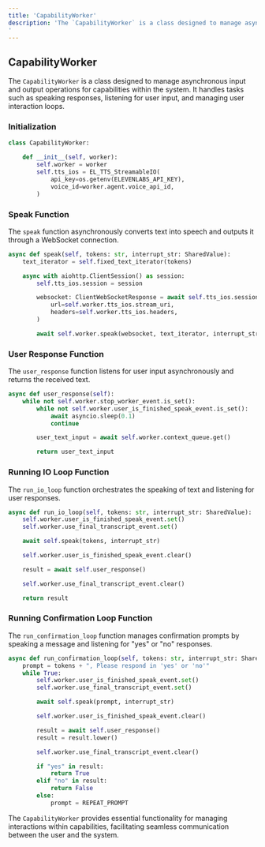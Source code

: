 ```yaml
---
title: 'CapabilityWorker'
description: 'The `CapabilityWorker` is a class designed to manage asynchronous input and output operations for capabilities within the system. It handles tasks such as speaking responses, listening for user input, and managing user interaction loops.
'
---
```


## CapabilityWorker

The `CapabilityWorker` is a class designed to manage asynchronous input and output operations for capabilities within the system. It handles tasks such as speaking responses, listening for user input, and managing user interaction loops.

### Initialization

```python
class CapabilityWorker:

    def __init__(self, worker):
        self.worker = worker
        self.tts_ios = EL_TTS_StreamableIO(
            api_key=os.getenv(ELEVENLABS_API_KEY),
            voice_id=worker.agent.voice_api_id,
        )
```

### Speak Function

The `speak` function asynchronously converts text into speech and outputs it through a WebSocket connection.

```python
async def speak(self, tokens: str, interrupt_str: SharedValue):
    text_iterator = self.fixed_text_iterator(tokens)

    async with aiohttp.ClientSession() as session:
        self.tts_ios.session = session

        websocket: ClientWebSocketResponse = await self.tts_ios.session.ws_connect(
            url=self.worker.tts_ios.stream_uri,
            headers=self.worker.tts_ios.headers,
        )

        await self.worker.speak(websocket, text_iterator, interrupt_str)
```


### User Response Function

The `user_response` function listens for user input asynchronously and returns the received text.

```python
async def user_response(self):
    while not self.worker.stop_worker_event.is_set():
        while not self.worker.user_is_finished_speak_event.is_set():
            await asyncio.sleep(0.1)
            continue

        user_text_input = await self.worker.context_queue.get()

        return user_text_input
```


### Running IO Loop Function

The `run_io_loop` function orchestrates the speaking of text and listening for user responses.

```python
async def run_io_loop(self, tokens: str, interrupt_str: SharedValue):
    self.worker.user_is_finished_speak_event.set()
    self.worker.use_final_transcript_event.set()

    await self.speak(tokens, interrupt_str)

    self.worker.user_is_finished_speak_event.clear()

    result = await self.user_response()

    self.worker.use_final_transcript_event.clear()

    return result
```


### Running Confirmation Loop Function

The `run_confirmation_loop` function manages confirmation prompts by speaking a message and listening for "yes" or "no" responses.

```python
async def run_confirmation_loop(self, tokens: str, interrupt_str: SharedValue):
    prompt = tokens + ", Please respond in 'yes' or 'no'"
    while True:
        self.worker.user_is_finished_speak_event.set()
        self.worker.use_final_transcript_event.set()

        await self.speak(prompt, interrupt_str)

        self.worker.user_is_finished_speak_event.clear()

        result = await self.user_response()
        result = result.lower()

        self.worker.use_final_transcript_event.clear()

        if "yes" in result:
            return True
        elif "no" in result:
            return False
        else:
            prompt = REPEAT_PROMPT
```


The `CapabilityWorker` provides essential functionality for managing interactions within capabilities, facilitating seamless communication between the user and the system.
